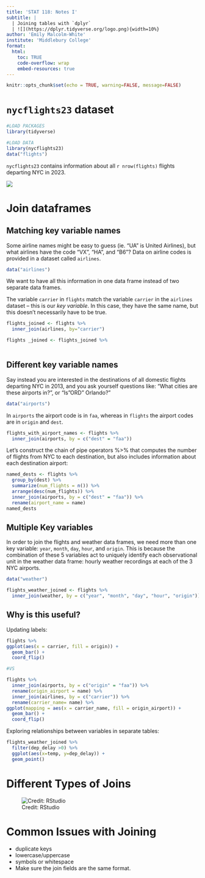 ```yaml
---
title: 'STAT 118: Notes I'
subtitle: | 
  | Joining tables with `dplyr`
  | ![](https://dplyr.tidyverse.org/logo.png){width=10%}
author: 'Emily Malcolm-White'
institute: 'Middlebury College'
format:
  html: 
    toc: TRUE
    code-overflow: wrap
    embed-resources: true
---
```


```r
knitr::opts_chunk$set(echo = TRUE, warning=FALSE, message=FALSE)
```

# `nycflights23` dataset 

```r
#LOAD PACKAGES
library(tidyverse)

#LOAD DATA
library(nycflights23)
data("flights")
```



`nycflights23` contains information about all `r nrow(flights)` flights departing NYC in 2023. 

![](https://r4ds.hadley.nz/diagrams/relational.png)


# Join dataframes

## Matching key variable names

Some airline names might be easy to guess (ie. "UA" is United Airlines), but what airlines have the code "VX", "HA", and "B6"? Data on airline codes is provided in a dataset called `airlines`. 

```r
data("airlines")
```

We want to have all this information in one data frame instead of two separate data frames. 

The variable `carrier` in `flights` match the variable `carrier` in the `airlines` dataset -- this is our *key variable*. In this case, they have the same name, but this doesn't necessarily have to be true. 

```r
flights_joined <- flights %>% 
  inner_join(airlines, by="carrier")

flights _joined <- flights_joined %>% 
  
```


## Different key variable names

Say instead you are interested in the destinations of all domestic flights departing NYC in 2013, and you ask yourself questions like: “What cities are these airports in?”, or “Is "ORD" Orlando?”

```r
data("airports")
```


In `airports` the airport code is in `faa`, whereas in `flights` the airport codes are in `origin` and `dest`.

```r
flights_with_airport_names <- flights %>% 
  inner_join(airports, by = c("dest" = "faa"))
```

Let’s construct the chain of pipe operators %>% that computes the number of flights from NYC to each destination, but also includes information about each destination airport:

```r
named_dests <- flights %>%
  group_by(dest) %>%
  summarize(num_flights = n()) %>%
  arrange(desc(num_flights)) %>%
  inner_join(airports, by = c("dest" = "faa")) %>%
  rename(airport_name = name)
named_dests
```

## Multiple Key variables

In order to join the flights and weather data frames, we need more than one key variable: `year`, `month`, `day`, `hour`, and `origin`. This is because the combination of these 5 variables act to uniquely identify each observational unit in the weather data frame: hourly weather recordings at each of the 3 NYC airports.

```r
data("weather")
```


```r
flights_weather_joined <- flights %>%
  inner_join(weather, by = c("year", "month", "day", "hour", "origin"))
```

## Why is this useful? 

Updating labels: 

```r
flights %>% 
ggplot(aes(x = carrier, fill = origin)) +
  geom_bar() + 
  coord_flip()

#VS

flights %>% 
  inner_join(airports, by = c("origin" = "faa")) %>% 
  rename(origin_airport = name) %>% 
  inner_join(airlines, by = c("carrier")) %>%  
  rename(carrier_name= name) %>% 
ggplot(mapping = aes(x = carrier_name, fill = origin_airport)) +
  geom_bar() + 
  coord_flip()
```


Exploring relationships between variables in separate tables: 

```r
flights_weather_joined %>% 
  filter(dep_delay >0) %>% 
  ggplot(aes(x=temp, y=dep_delay)) +
  geom_point()
```

# Different Types of Joins

![Credit: RStudio](http://rafalab.dfci.harvard.edu/dsbook/wrangling/img/joins.png)

# Common Issues with Joining

- duplicate keys
- lowercase/uppercase
- symbols or whitespace
- Make sure the join fields are the same format.



